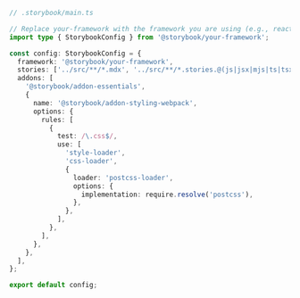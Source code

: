 ```ts
// .storybook/main.ts

// Replace your-framework with the framework you are using (e.g., react-webpack5, vue3-vite)
import type { StorybookConfig } from '@storybook/your-framework';

const config: StorybookConfig = {
  framework: '@storybook/your-framework',
  stories: ['../src/**/*.mdx', '../src/**/*.stories.@(js|jsx|mjs|ts|tsx)'],
  addons: [
    '@storybook/addon-essentials',
    {
      name: '@storybook/addon-styling-webpack',
      options: {
        rules: [
          {
            test: /\.css$/,
            use: [
              'style-loader',
              'css-loader',
              {
                loader: 'postcss-loader',
                options: {
                  implementation: require.resolve('postcss'),
                },
              },
            ],
          },
        ],
      },
    },
  ],
};

export default config;
```
